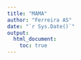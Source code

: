 ```yaml
---
title: "MAMA"
author: "Ferreira AS"
date: "`r Sys.Date()`"
output:
  html_document:
    toc: true
---
```


